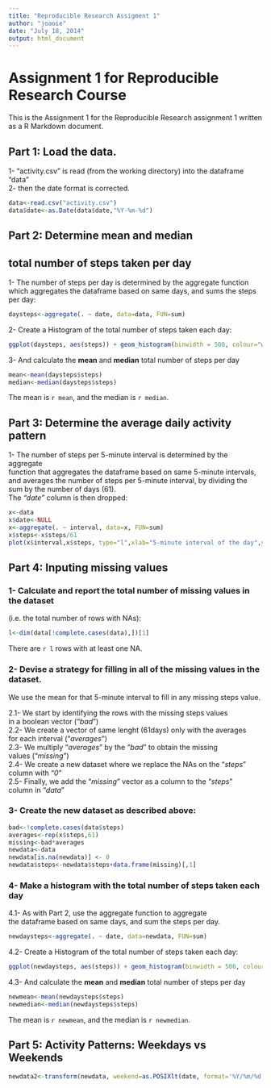 ```yaml
---
title: "Reproducible Research Assigment 1"
author: "joaoie"
date: "July 18, 2014"
output: html_document
---
```

#  
# Assignment 1 for Reproducible Research Course  

This is the Assignment 1 for the Reproducible Research assignment 1 written as a R Markdown document.


## Part 1: Load the data.

1- "activity.csv" is read (from the working directory) into the dataframe "data"  
2- then the date format is corrected.  

```r
data<-read.csv("activity.csv")
data$date<-as.Date(data$date,"%Y-%m-%d")
```

## Part 2: Determine mean and median  
## total number of steps taken per day

1- The number of steps per day is determined by the aggregate function  
which aggregates the dataframe based on same days, and sums the steps per day:  

```r
daysteps<-aggregate(. ~ date, data=data, FUN=sum)
```

2- Create a Histogram of the total number of steps taken each day:  
 

```r
ggplot(daysteps, aes(steps)) + geom_histogram(binwidth = 500, colour="white") 
```

3- And calculate the **mean** and **median** total number of steps per day   

```r
mean<-mean(daysteps$steps)
median<-median(daysteps$steps)
```
The mean is `r mean`, and the median is `r median`.  

## Part 3: Determine the average daily activity pattern  

1- The number of steps per 5-minute interval is determined by the aggregate  
function that aggregates the dataframe based on same 5-minute intervals,  
and averages the number of steps per 5-minute interval, by dividing the  
sum by the number of days (61).   
The *"date"* column is then dropped:

```r
x<-data
x$date<-NULL
x<-aggregate(. ~ interval, data=x, FUN=sum)
x$steps<-x$steps/61
plot(x$interval,x$steps, type="l",xlab="5-minute interval of the day",ylab="Average Steps")
```


## Part 4: Inputing missing values  

### 1- Calculate and report the total number of missing values in the dataset  
 (i.e. the total number of rows with NAs):

```r
l<-dim(data[!complete.cases(data),])[1]
```

There are `r l` rows with at least one NA.  

### 2- Devise a strategy for filling in all of the missing values in the dataset.  

We use the mean for that 5-minute interval to fill in any missing steps value.  

2.1- We start by identifying the rows with the missing steps values   
  in a boolean vector ("*bad*")  
2.2- We create a vector of same lenght (61days) only with the averages  
  for each interval ("*averages*")  
2.3- We multiply "*averages*" by the "*bad*" to obtain the missing  
  values ("*missing*")  
2.4- We create a new dataset where we replace the NAs on the "*steps*"  
  column with "*0*"  
2.5- Finally, we add the "*missing*" vector as a column to the "*steps*"  
  column in "*data*"  

### 3- Create the new dataset as described above:  

```r
bad<-!complete.cases(data$steps)
averages<-rep(x$steps,61)
missing<-bad*averages
newdata<-data
newdata[is.na(newdata)] <- 0
newdata$steps<-newdata$steps+data.frame(missing)[,1]
```


### 4- Make a histogram with the total number of steps taken each day

4.1- As with Part 2, use the aggregate function to aggregate  
the dataframe based on same days, and sum the steps per day.

```r
newdaysteps<-aggregate(. ~ date, data=newdata, FUN=sum)
```

4.2- Create a Histogram of the total number of steps taken each day:  

```r
ggplot(newdaysteps, aes(steps)) + geom_histogram(binwidth = 500, colour="white") + ggtitle("With Inputed Missing Values")
```

4.3- And calculate the **mean** and **median** total number of steps per day   

```r
newmean<-mean(newdaysteps$steps)
newmedian<-median(newdaysteps$steps)
```
The mean is `r newmean`, and the median is `r newmedian`.  

## Part 5: Activity Patterns: Weekdays vs Weekends

````r
newdata2<-transform(newdata, weekend=as.POSIXlt(date, format='%Y/%m/%d')$wday %in% c(0, 6))
````
